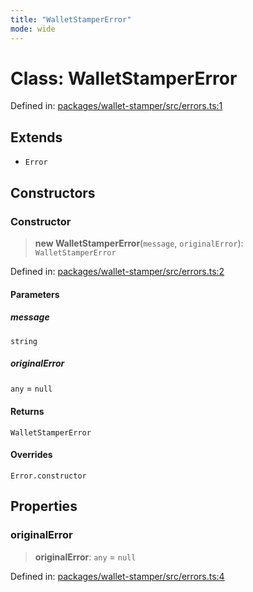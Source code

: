 ```yaml
---
title: "WalletStamperError"
mode: wide
---
```

  
# Class: WalletStamperError

Defined in: [packages/wallet-stamper/src/errors.ts:1](https://github.com/tkhq/sdk/blob/main/packages/wallet-stamper/src/errors.ts#L1)

## Extends

- `Error`

## Constructors

### Constructor

> **new WalletStamperError**(`message`, `originalError`): `WalletStamperError`

Defined in: [packages/wallet-stamper/src/errors.ts:2](https://github.com/tkhq/sdk/blob/main/packages/wallet-stamper/src/errors.ts#L2)

#### Parameters

##### message

`string`

##### originalError

`any` = `null`

#### Returns

`WalletStamperError`

#### Overrides

`Error.constructor`

## Properties

### originalError

> **originalError**: `any` = `null`

Defined in: [packages/wallet-stamper/src/errors.ts:4](https://github.com/tkhq/sdk/blob/main/packages/wallet-stamper/src/errors.ts#L4)
